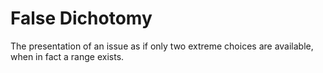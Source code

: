 # False Dichotomy

The presentation of an issue as if only two extreme choices are available, when in fact a range exists.